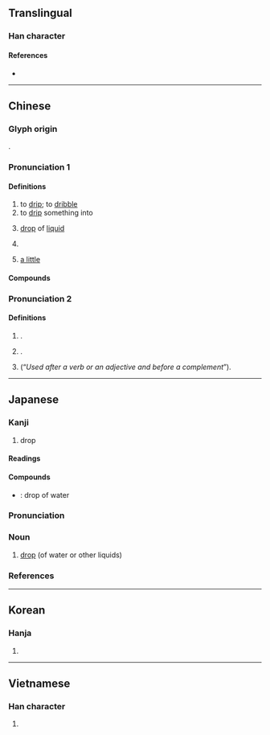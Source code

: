 {{character info}}
==Translingual==

===Han character===
{{Han char|rn=85|rad=水|as=11|sn=14|four=30127|canj=EYCB|ids=⿰⺡啇}}

====References====
* {{Han ref|kx=0644.030|dkj=18084|dj=1051.160|hdz=31729.020|uh=6EF4|ud=28404|bh=BA77|bd=47735}}

----

==Chinese==
{{zh-forms}}

===Glyph origin===
{{Han etym}}
{{Han compound|水|啻|ls=psc|c1=s|c2=p}}.

===Pronunciation 1===
{{zh-pron
|m=dī
|c=dik6,dik1
|h=pfs=tit
|md=dék
|mn=tih/tek
|mn_note=tih - vernacular; tek - literary
|mn-t=dih4
|w=4tiq
|mc=y
|oc=y
|cat=n,v,cls
}}

====Definitions====
{{zh-hanzi}}

# to [[drip]]; to [[dribble]]
# to [[drip]] something into
#: {{zh-x|'''滴{dik6}''' 兩 滴{dik6} 眼藥水|to '''[[instill]]''' a few drops of [[eye drop]]s|C}}
# [[drop]] of [[liquid]]
# {{zh-classifier|[[drop]]s of [[liquid]]|cat=y}}
#: {{zh-x|兩 滴 水|two drops of water}}
# [[a little]]

====Compounds====
{{zh-der|滴蟲|滴翠|滴答|滴定|滴定管|滴管|滴劑|滴瀝|滴溜|滴溜溜|滴漏|滴水|滴水不漏|滴水成冰|滴水穿石|嬌嬌滴滴|一滴無存|一點一滴|垂涎欲滴|嬌滴滴|滴流撲|滴滴打打|滴流|滴零搭拉|硯滴|打點滴|打滴溜|滴水未沾|水滴石穿|滴屑屑|滴溜撲|滴溜兒|滴滴|滴羞都蘇|滴滴鄧鄧|滴修都速|油滴|滴水漏斗|滴下|滴里搭拉|硯水滴兒|涓滴|窮滴滴|滴粉搓酥|滴水瓦|滴水檐|滴羞蹀躞|滴滴涕|涓滴歸公|滴留撲|滴里嘟嚕|滴蘇|明滴溜|漏滴|滴酥|滴酒不飲|滴落|滴羞跌屑|滴羞篤速|滴滴答答|滴溜溜撲|滴淚|滴液|滴流流|滴水不沾|滴了天|滴血|滴酒不沾|水滴|滴水成凍|滴滴蹬蹬|滴石|淚滴|滴子|銅壺滴漏|饞涎欲滴|血滴子|點滴}}

===Pronunciation 2===
{{zh-pron
|m=dī,tl=y
|cat=part
}}

====Definitions====
{{zh-hanzi}}

# {{lb|zh|cute-sounding}} {{n-g|Alternative form of}} [[的#Etymology 2|{{lang|zh|的<sup>2</sup>}}]].
# {{lb|zh|cute-sounding}} {{n-g|Alternative form of}} [[地#Etymology 2|{{lang|zh|地<sup>2</sup>}}]].
# {{lb|zh|cute-sounding}} {{n-g|Alternative form of}} {{l|zh|得}} (“''Used after a verb or an adjective and before a complement''”).

{{zh-cat|Elementary|Intermediate}}

----

==Japanese==

===Kanji===
{{ja-kanji|grade=c|rs=水11}}

# drop

====Readings====
{{ja-readings
|goon=ちゃく
|kanon=てき
|kun=しずく-<しづく-, したた-る, したたり
}}

====Compounds====
* {{ja-r|水滴|すいてき}} : drop of water
{{ja-kanjitab|しずく|yomi=k|alt=雫}}

===Pronunciation===
{{ja-pron|しずく|acc=3|acc_ref=DJR}}

===Noun===
{{ja-noun|しずく}}
# [[drop]] (of water or other liquids)

===References===
<references/>

----

==Korean==

===Hanja===
{{ko-hanja|hangeul=적}}

# {{rfdef|ko|sort=水11}}

----

==Vietnamese==

===Han character===
{{vi-readings|reading=nhích, nhếch, rích, tách, tích, trích|rs=水11}}

# {{rfdef|vi|sort=水11}}